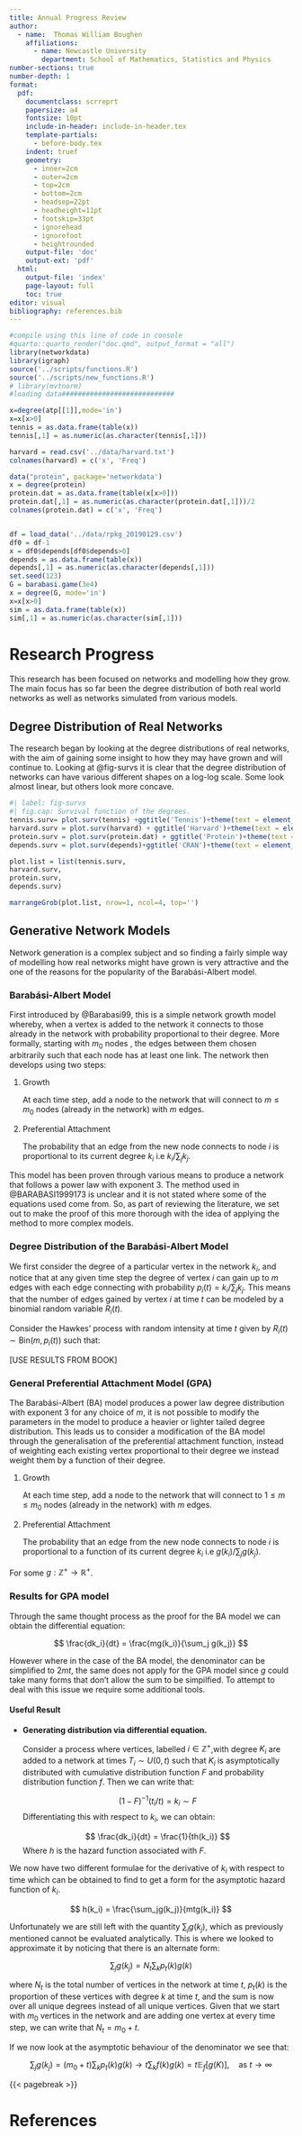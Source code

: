 ```yaml
---
title: Annual Progress Review
author: 
  - name:  Thomas William Boughen
    affiliations: 
      - name: Newcastle University
        department: School of Mathematics, Statistics and Physics
number-sections: true
number-depth: 1
format: 
  pdf:
    documentclass: scrreprt
    papersize: a4
    fontsize: 10pt
    include-in-header: include-in-header.tex
    template-partials:
      - before-body.tex
    indent: truef
    geometry:
      - inner=2cm
      - outer=2cm
      - top=2cm
      - bottom=2cm
      - headsep=22pt
      - headheight=11pt
      - footskip=33pt
      - ignorehead
      - ignorefoot
      - heightrounded
    output-file: 'doc'
    output-ext: 'pdf'
  html: 
    output-file: 'index'
    page-layout: full
    toc: true
editor: visual
bibliography: references.bib
---
```


```r
#compile using this line of code in console
#quarto::quarto_render("doc.qmd", output_format = "all")
library(networkdata)
library(igraph)
source('../scripts/functions.R')
source('../scripts/new_functions.R')
# library(mvtnorm)
#loading data############################

x=degree(atp[[1]],mode='in')
x=x[x>0]
tennis = as.data.frame(table(x))
tennis[,1] = as.numeric(as.character(tennis[,1]))

harvard = read.csv('../data/harvard.txt')
colnames(harvard) = c('x', 'Freq')

data("protein", package='networkdata')
x = degree(protein)
protein.dat = as.data.frame(table(x[x>0]))
protein.dat[,1] = as.numeric(as.character(protein.dat[,1]))/2
colnames(protein.dat) = c('x', 'Freq')


df = load_data('../data/rpkg_20190129.csv')
df0 = df-1
x = df0$depends[df0$depends>0]
depends = as.data.frame(table(x))
depends[,1] = as.numeric(as.character(depends[,1]))
set.seed(123)
G = barabasi.game(3e4)
x = degree(G, mode='in')
x=x[x>0]
sim = as.data.frame(table(x))
sim[,1] = as.numeric(as.character(sim[,1]))
```

# Research Progress

This research has been focused on networks and modelling how they grow. The main focus has so far been the degree distribution of both real world networks as well as networks simulated from various models.

## Degree Distribution of Real Networks

The research began by looking at the degree distributions of real networks, with the aim of gaining some insight to how they may have grown and will continue to. Looking at @fig-survs it is clear that the degree distribution of networks can have various different shapes on a log-log scale. Some look almost linear, but others look more concave.

```r
#| label: fig-survs
#| fig.cap: Survival function of the degrees.
tennis.surv= plot.surv(tennis) +ggtitle('Tennis')+theme(text = element_text(size=35))+theme(plot.title = element_text(hjust = 0.5))
harvard.surv = plot.surv(harvard) + ggtitle('Harvard')+theme(text = element_text(size=35))+theme(plot.title = element_text(hjust = 0.5))
protein.surv = plot.surv(protein.dat) + ggtitle('Protein')+theme(text = element_text(size=35))+theme(plot.title = element_text(hjust = 0.5))
depends.surv = plot.surv(depends)+ggtitle('CRAN')+theme(text = element_text(size=35))+theme(plot.title = element_text(hjust = 0.5))

plot.list = list(tennis.surv,
harvard.surv,
protein.surv,
depends.surv)

marrangeGrob(plot.list, nrow=1, ncol=4, top='')

```

## Generative Network Models

Network generation is a complex subject and so finding a fairly simple way of modelling how real networks might have grown is very attractive and the one of the reasons for the popularity of the Barabási-Albert model.

### Barabási-Albert Model

First introduced by @Barabasi99, this is a simple network growth model whereby, when a vertex is added to the network it connects to those already in the network with probability proportional to their degree. More formally, starting with $m_0$ nodes , the edges between them chosen arbitrarily such that each node has at least one link. The network then develops using two steps:

1.  Growth

    At each time step, add a node to the network that will connect to $m\le m_0$ nodes (already in the network) with $m$ edges.

2.  Preferential Attachment

    The probability that an edge from the new node connects to node $i$ is proportional to its current degree $k_i$ i.e $k_i/\sum_{j}k_j$.

This model has been proven through various means to produce a network that follows a power law with exponent 3. The method used in @BARABASI1999173 is unclear and it is not stated where some of the equations used come from. So, as part of reviewing the literature, we set out to make the proof of this more thorough with the idea of applying the method to more complex models.

### Degree Distribution of the Barabási-Albert Model

We first consider the degree of a particular vertex in the network $k_i$, and notice that at any given time step the degree of vertex $i$ can gain up to $m$ edges with each edge connecting with probability $p_i(t) = k_i/\sum_{j}k_j$. This means that the number of edges gained by vertex $i$ at time $t$ can be modeled by a binomial random variable $R_i(t)$.

Consider the Hawkes' process with random intensity at time $t$ given by $R_i(t) \sim \text{Bin}(m, p_i(t))$ such that:

\[USE RESULTS FROM BOOK\]

### General Preferential Attachment Model (GPA)

The Barabási-Albert (BA) model produces a power law degree distribution with exponent 3 for any choice of $m$, it is not possible to modify the parameters in the model to produce a heavier or lighter tailed degree distribution. This leads us to consider a modification of the BA model through the generalisation of the preferential attachment function, instead of weighting each existing vertex proportional to their degree we instead weight them by a function of their degree.

1.  Growth

    At each time step, add a node to the network that will connect to $1\leq m\le m_0$ nodes (already in the network) with $m$ edges.

2.  Preferential Attachment

    The probability that an edge from the new node connects to node $i$ is proportional to a function of its current degree $k_i$ i.e $g(k_i)/\sum_{j}g(k_j)$.

For some $g: \mathbb{Z^+} \rightarrow \mathbb{R}^+$.

### Results for GPA model

Through the same thought process as the proof for the BA model we can obtain the differential equation:

$$
\frac{dk_i}{dt} = \frac{mg(k_i)}{\sum_j g(k_j)}
$$

However where in the case of the BA model, the denominator can be simplified to $2mt$, the same does not apply for the GPA model since $g$ could take many forms that don't allow the sum to be simpilfied. To attempt to deal with this issue we require some additional tools.

#### Useful Result

-   **Generating distribution via differential equation.**

    Consider a process where vertices, labelled $i \in \mathbb Z^+$,with degree $K_i$ are added to a network at times $T_i\sim U(0,t)$ such that $K_i$ is asymptotically distributed with cumulative distribution function $F$ and probability distribution function $f$. Then we can write that:

    $$
    (1-F)^{-1}(t_i/t) = k_i \sim F
    $$Differentiating this with respect to $k_i$, we can obtain:

    $$
    \frac{dk_i}{dt} = \frac{1}{th(k_i)}
    $$Where $h$ is the hazard function associated with $F$.

We now have two different formulae for the derivative of $k_i$ with respect to time which can be obtained to find to get a form for the asymptotic hazard function of $k_i$.

$$
h(k_i) = \frac{\sum_jg(k_j)}{mtg(k_i)}
$$

Unfortunately we are still left with the quantity $\sum_j g(k_j)$, which as previously mentioned cannot be evaluated analytically. This is where we looked to approximate it by noticing that there is an alternate form:

$$
\sum_j g(k_j) = N_t\sum_k p_t(k)g(k)
$$

where $N_t$ is the total number of vertices in the network at time $t$, $p_t(k)$ is the proportion of these vertices with degree $k$ at time $t$, and the sum is now over all unique degrees instead of all unique vertices. Given that we start with $m_0$ vertices in the network and are adding one vertex at every time step, we can write that $N_t = m_0+t$.

If we now look at the asymptotic behaviour of the denominator we see that:

$$
\sum_jg(k_j) = (m_0+t)\sum_kp_t(k)g(k)\rightarrow t\sum_kf(k)g(k) = t\mathbb E_f[g(K)], \quad \text{as } t\rightarrow\infty
$$

{{< pagebreak >}}

# References {.unnumbered}

